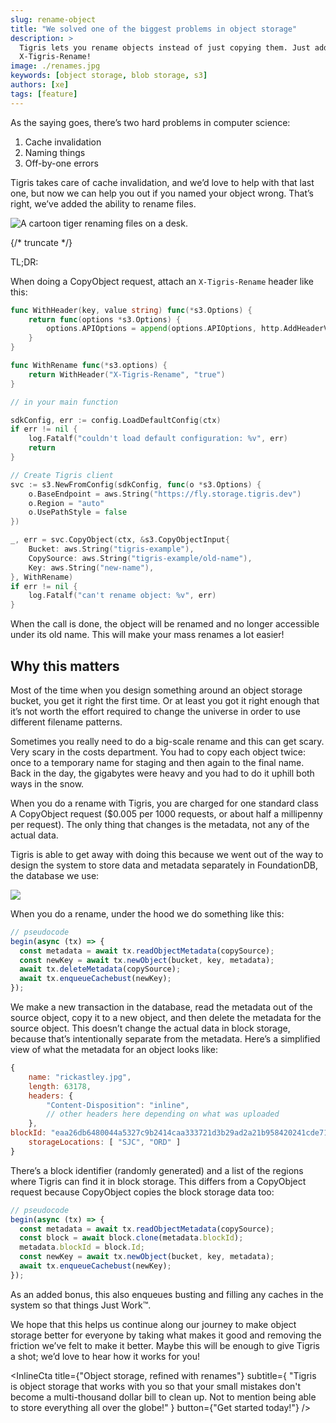 ```yaml
---
slug: rename-object
title: "We solved one of the biggest problems in object storage"
description: >
  Tigris lets you rename objects instead of just copying them. Just add
  X-Tigris-Rename!
image: ./renames.jpg
keywords: [object storage, blob storage, s3]
authors: [xe]
tags: [feature]
---
```



As the saying goes, there’s two hard problems in computer science:

1. Cache invalidation
2. Naming things
3. Off-by-one errors

Tigris takes care of cache invalidation, and we’d love to help with that last
one, but now we can help you out if you named your object wrong. That’s right,
we’ve added the ability to rename files.

![A cartoon tiger renaming files on a desk.](./renames.jpg)

{/* truncate */}

TL;DR:

When doing a CopyObject request, attach an `X-Tigris-Rename` header like this:

<div style={{tabSize: "2"}}>

```go
func WithHeader(key, value string) func(*s3.Options) {
	return func(options *s3.Options) {
		options.APIOptions = append(options.APIOptions, http.AddHeaderValue(key, value))
	}
}

func WithRename func(*s3.options) {
	return WithHeader("X-Tigris-Rename", "true")
}

// in your main function

sdkConfig, err := config.LoadDefaultConfig(ctx)
if err != nil {
	log.Fatalf("couldn't load default configuration: %v", err)
	return
}

// Create Tigris client
svc := s3.NewFromConfig(sdkConfig, func(o *s3.Options) {
	o.BaseEndpoint = aws.String("https://fly.storage.tigris.dev")
	o.Region = "auto"
	o.UsePathStyle = false
})

_, err = svc.CopyObject(ctx, &s3.CopyObjectInput{
	Bucket: aws.String("tigris-example"),
	CopySource: aws.String("tigris-example/old-name"),
	Key: aws.String("new-name"),
}, WithRename)
if err != nil {
	log.Fatalf("can't rename object: %v", err)
}
```

</div>

When the call is done, the object will be renamed and no longer accessible under
its old name. This will make your mass renames a lot easier\!

## Why this matters

Most of the time when you design something around an object storage bucket, you
get it right the first time. Or at least you got it right enough that it’s not
worth the effort required to change the universe in order to use different
filename patterns.

Sometimes you really need to do a big-scale rename and this can get scary. Very
scary in the costs department. You had to copy each object twice: once to a
temporary name for staging and then again to the final name. Back in the day,
the gigabytes were heavy and you had to do it uphill both ways in the snow.

When you do a rename with Tigris, you are charged for one standard class A
CopyObject request ($0.005 per 1000 requests, or about half a millipenny per
request). The only thing that changes is the metadata, not any of the actual
data.

Tigris is able to get away with doing this because we went out of the way to
design the system to store data and metadata separately in FoundationDB, the
database we use:

![](./metadata-data-separation.webp)

When you do a rename, under the hood we do something like this:

```js
// pseudocode
begin(async (tx) => {
  const metadata = await tx.readObjectMetadata(copySource);
  const newKey = await tx.newObject(bucket, key, metadata);
  await tx.deleteMetadata(copySource);
  await tx.enqueueCachebust(newKey);
});
```

We make a new transaction in the database, read the metadata out of the source
object, copy it to a new object, and then delete the metadata for the source
object. This doesn’t change the actual data in block storage, because that’s
intentionally separate from the metadata. Here’s a simplified view of what the
metadata for an object looks like:

```js
{
	name: "rickastley.jpg",
	length: 63178,
	headers: {
		"Content-Disposition": "inline",
		// other headers here depending on what was uploaded
	},
blockId: "eaa26db6480044a5327c9b2414caa333721d3b29ad2a21b958420241cde713f3",
	storageLocations: [ "SJC", "ORD" ]
}
```

There’s a block identifier (randomly generated) and a list of the regions where
Tigris can find it in block storage. This differs from a CopyObject request
because CopyObject copies the block storage data too:

```js
// pseudocode
begin(async (tx) => {
  const metadata = await tx.readObjectMetadata(copySource);
  const block = await block.clone(metadata.blockId);
  metadata.blockId = block.Id;
  const newKey = await tx.newObject(bucket, key, metadata);
  await tx.enqueueCachebust(newKey);
});
```

As an added bonus, this also enqueues busting and filling any caches in the
system so that things Just Work™️.

We hope that this helps us continue along our journey to make object storage
better for everyone by taking what makes it good and removing the friction we’ve
felt to make it better. Maybe this will be enough to give Tigris a shot; we’d
love to hear how it works for you!

<InlineCta
  title={"Object storage, refined with renames"}
  subtitle={
    "Tigris is object storage that works with you so that your small mistakes don't become a multi-thousand dollar bill to clean up. Not to mention being able to store everything all over the globe!"
  }
  button={"Get started today!"}
/>
